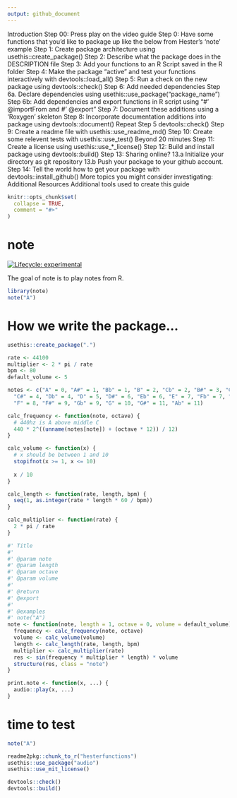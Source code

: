 ```yaml
---
output: github_document
---
```



Introduction
Step 00: Press play on the video guide
Step 0: Have some functions that you’d like to package up like the below from Hester’s ‘note’ example
Step 1: Create package architecture using usethis::create_package()
Step 2: Describe what the package does in the DESCRIPTION file
Step 3: Add your functions to an R Script saved in the R folder
Step 4: Make the package “active” and test your functions interactively with devtools::load_all()
Step 5: Run a check on the new package using devtools::check()
Step 6: Add needed dependencies
Step 6a. Declare dependencies using usethis::use_package(“package_name”)
Step 6b: Add dependencies and export functions in R script using “#’ @importFrom and #’ @export”
Step 7: Document these additions using a ‘Roxygen’ skeleton
Step 8: Incorporate documentation additions into package using devtools::document()
Repeat Step 5 devtools::check()
Step 9: Create a readme file with usethis::use_readme_md()
Step 10: Create some relevent tests with usethis::use_test()
Beyond 20 minutes
Step 11: Create a license using usethis::use_*_license()
Step 12: Build and install package using devtools::build()
Step 13: Sharing online?
13.a Initialize your directory as git repository
13.b Push your package to your github account.
Step 14: Tell the world how to get your package with devtools::install_github()
More topics you might consider investigating:
Additional Resources
Additional tools used to create this guide

<!-- README.md is generated from README.Rmd. Please edit that file -->

```r
knitr::opts_chunk$set(
  collapse = TRUE,
  comment = "#>"
)
```

# note

<!-- badges: start -->
[![Lifecycle: experimental](https://img.shields.io/badge/lifecycle-experimental-orange.svg)](https://lifecycle.r-lib.org/articles/stages.html#experimental)
<!-- badges: end -->

The goal of note is to play notes from R. 

```r
library(note)
note("A")
```



# How we write the package...

```r
usethis::create_package(".")
```


```r
rate <- 44100
multiplier <- 2 * pi / rate
bpm <- 80
default_volume <- 5

notes <- c("A" = 0, "A#" = 1, "Bb" = 1, "B" = 2, "Cb" = 2, "B#" = 3, "C" = 3,
  "C#" = 4, "Db" = 4, "D" = 5, "D#" = 6, "Eb" = 6, "E" = 7, "Fb" = 7, "E#" = 8,
  "F" = 8, "F#" = 9, "Gb" = 9, "G" = 10, "G#" = 11, "Ab" = 11)

calc_frequency <- function(note, octave) {
  # 440hz is A above middle C
  440 * 2^((unname(notes[note]) + (octave * 12)) / 12)
}

calc_volume <- function(x) {
  # x should be between 1 and 10
  stopifnot(x >= 1, x <= 10)
  
  x / 10
}

calc_length <- function(rate, length, bpm) {
  seq(1, as.integer(rate * length * 60 / bpm))
}

calc_multiplier <- function(rate) {
  2 * pi / rate
}

#' Title
#'
#' @param note 
#' @param length 
#' @param octave 
#' @param volume 
#'
#' @return
#' @export
#'
#' @examples
#' note("A")
note <- function(note, length = 1, octave = 0, volume = default_volume) {
  frequency <- calc_frequency(note, octave)
  volume <- calc_volume(volume)
  length <- calc_length(rate, length, bpm)
  multiplier <- calc_multiplier(rate)
  res <- sin(frequency * multiplier * length) * volume
  structure(res, class = "note")
}

print.note <- function(x, ...) {
  audio::play(x, ...)
}

```

# time to test

```r
note("A")
```



```r
readme2pkg::chunk_to_r("hesterfunctions")
usethis::use_package("audio")
usethis::use_mit_license()
```

```r
devtools::check()
devtools::build()
```
